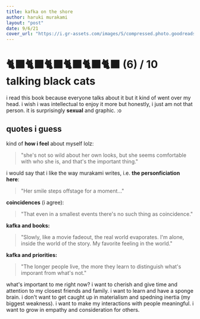 ```yaml
---
title: kafka on the shore
author: haruki murakami
layout: "post"
date: 9/6/21
cover_url: "https://i.gr-assets.com/images/S/compressed.photo.goodreads.com/books/1429638085l/4929.jpg"
---
```


# 🐈‍⬛🐈‍⬛🐈‍⬛🐈‍⬛🐈‍⬛🐈‍⬛ (6) / 10 talking black cats

i read this book because everyone talks about it but it kind of went over my head. i wish i was
intellectual to enjoy it more but honestly, i just am not that person. it is surprisingly **sexual** and
graphic. :o

## quotes i guess

kind of **how i feel** about myself lolz:

> "she's not so wild about her own looks, but she seems comfortable with who she is, and that's
> the important thing."

i would say that i like the way murakami writes, i.e. **the personficiation here**:

> "Her smile steps offstage for a moment..."

**coincidences** (i agree):

> "That even in a smallest events there's no such thing as coincidence."

**kafka and books:**

> "Slowly, like a movie fadeout, the real world evaporates. I'm alone, inside the world
> of the story. My favorite feeling in the world."

**kafka and priorities:**

> "The longer people live, the more they learn to distinguish what's imporant from what's not."

what's important to me right now? i want to cherish and give time and attention to my closest friends
and family. i want to learn and have a sponge brain. i don't want to get caught up in materialism and
spedning inertia (my biggest weakness). i want to make my interactions with people meaningful. i want
to grow in empathy and consideration for others.
